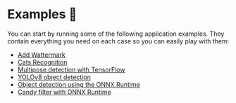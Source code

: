 # Examples 🌟

You can start by running some of the following application examples. They contain everything you need on each case so you can easily play with them:

- [Add Wattermark](/v1/examples/wattermark)
- [Cats Recognition](/v1/examples/cats)
- [Multipose detection with TensorFlow](/v1/examples/pose)
- [YOLOv8 object detection](/v1/examples/yolov8)
- [Object detection using the ONNX Runtime](/v1/examples/onnx-yolo)
- [Candy filter with ONNX Runtime](/v1/examples/onnx-candy)

